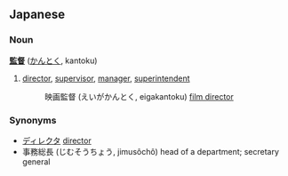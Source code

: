 ==Japanese==
===Noun===
'''[[監]][[督]]''' ([[かんとく]], kantoku)

# [[director]], [[supervisor]], [[manager]], [[superintendent]]
#: 映画監督 (えいがかんとく, eigakantoku) [[film director]]

===Synonyms===
*[[ディレクタ]] [[director]]
*事務総長 (じむそうちょう, jimusôchô) head of a department; secretary general
